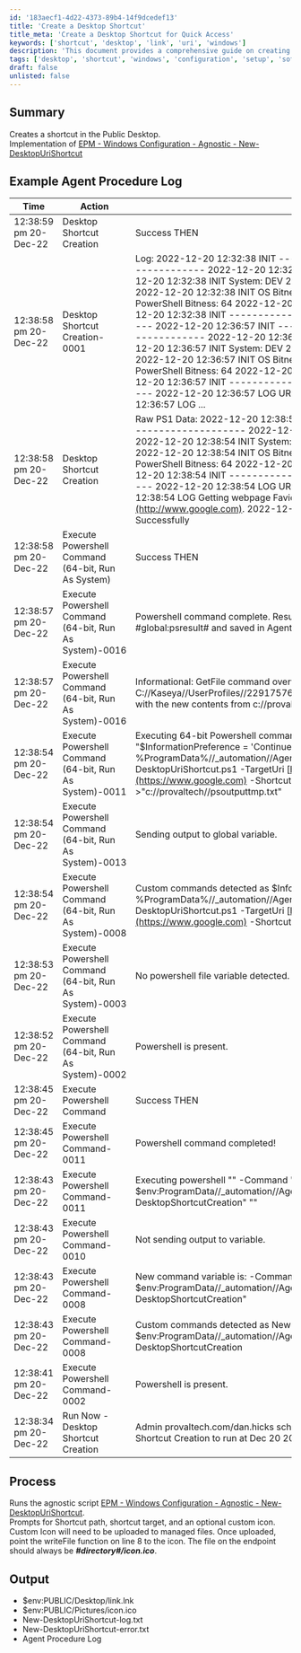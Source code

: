 ```yaml
---
id: '183aecf1-4d22-4373-89b4-14f9dcedef13'
title: 'Create a Desktop Shortcut'
title_meta: 'Create a Desktop Shortcut for Quick Access'
keywords: ['shortcut', 'desktop', 'link', 'uri', 'windows']
description: 'This document provides a comprehensive guide on creating a desktop shortcut in the Public Desktop using the New-DesktopUriShortcut script. It includes example logs, process details, and output files generated during execution.'
tags: ['desktop', 'shortcut', 'windows', 'configuration', 'setup', 'software']
draft: false
unlisted: false
---
```

## Summary

Creates a shortcut in the Public Desktop.  
Implementation of [EPM - Windows Configuration - Agnostic - New-DesktopUriShortcut](https://proval.itglue.com/DOC-5078775-11676992)  

## Example Agent Procedure Log

| Time                      | Action                                   | Status                                                                                                                  | User                           |
|---------------------------|------------------------------------------|-------------------------------------------------------------------------------------------------------------------------|--------------------------------|
| 12:38:59 pm 20-Dec-22     | Desktop Shortcut Creation                 | Success THEN                                                                                                           | provaltech.com/dan.hicks      |
| 12:38:58 pm 20-Dec-22     | Desktop Shortcut Creation-0001           | Log: 2022-12-20 12:32:38 INIT ----------------------------------------------- 2022-12-20 12:32:38 INIT New-DesktopUriShortcut 2022-12-20 12:32:38 INIT System: DEV 2022-12-20 12:32:38 INIT User: DEV$ 2022-12-20 12:32:38 INIT OS Bitness: AMD64 2022-12-20 12:32:38 INIT PowerShell Bitness: 64 2022-12-20 12:32:38 INIT PowerShell Version: 5 2022-12-20 12:32:38 INIT ----------------------------------------------- 2022-12-20 12:36:57 INIT ----------------------------------------------- 2022-12-20 12:36:57 INIT New-DesktopUriShortcut 2022-12-20 12:36:57 INIT System: DEV 2022-12-20 12:36:57 INIT User: DEV$ 2022-12-20 12:36:57 INIT OS Bitness: AMD64 2022-12-20 12:36:57 INIT PowerShell Bitness: 64 2022-12-20 12:36:57 INIT PowerShell Version: 5 2022-12-20 12:36:57 INIT ----------------------------------------------- 2022-12-20 12:36:57 LOG URI Detected as a web link. 2022-12-20 12:36:57 LOG ... | provaltech.com/dan.hicks      |
| 12:38:58 pm 20-Dec-22     | Desktop Shortcut Creation                 | Raw PS1 Data: 2022-12-20 12:38:54 INIT ----------------------------------------------- 2022-12-20 12:38:54 INIT New-DesktopUriShortcut 2022-12-20 12:38:54 INIT System: DEV 2022-12-20 12:38:54 INIT User: DEV$ 2022-12-20 12:38:54 INIT OS Bitness: AMD64 2022-12-20 12:38:54 INIT PowerShell Bitness: 64 2022-12-20 12:38:54 INIT PowerShell Version: 5 2022-12-20 12:38:54 INIT ----------------------------------------------- 2022-12-20 12:38:54 LOG URI Detected as a web link. 2022-12-20 12:38:54 LOG Getting webpage Favicon from [www.google.com](http://www.google.com). 2022-12-20 12:38:55 LOG Shortcut Saved Successfully | provaltech.com/dan.hicks      |
| 12:38:58 pm 20-Dec-22     | Execute Powershell Command (64-bit, Run As System) | Success THEN                                                                                                           | provaltech.com/dan.hicks      |
| 12:38:57 pm 20-Dec-22     | Execute Powershell Command (64-bit, Run As System)-0016 | Powershell command complete. Results returned to global variable #global:psresult# and saved in Agent's Documents tab of server. | provaltech.com/dan.hicks      |
| 12:38:57 pm 20-Dec-22     | Execute Powershell Command (64-bit, Run As System)-0016 | Informational: GetFile command overwrote the server file C://Kaseya//UserProfiles//229175768944442//GetFiles//..//docs//psoutput.txt with the new contents from c://provaltech//psoutput.txt in THEN step 3. | provaltech.com/dan.hicks      |
| 12:38:54 pm 20-Dec-22     | Execute Powershell Command (64-bit, Run As System)-0011 | Executing 64-bit Powershell command as System: "" -command "$InformationPreference = 'Continue'; %ProgramData%//_automation//AgentProcedure//DesktopShortcutCreation//New-DesktopUriShortcut.ps1 -TargetUri [https://www.google.com](https://www.google.com) -ShortcutName test" >"c://provaltech//psoutputtmp.txt" | provaltech.com/dan.hicks      |
| 12:38:54 pm 20-Dec-22     | Execute Powershell Command (64-bit, Run As System)-0013 | Sending output to global variable.                                                                                     | provaltech.com/dan.hicks      |
| 12:38:54 pm 20-Dec-22     | Execute Powershell Command (64-bit, Run As System)-0008 | Custom commands detected as $InformationPreference = 'Continue'; %ProgramData%//_automation//AgentProcedure//DesktopShortcutCreation//New-DesktopUriShortcut.ps1 -TargetUri [https://www.google.com](https://www.google.com) -ShortcutName test | provaltech.com/dan.hicks      |
| 12:38:53 pm 20-Dec-22     | Execute Powershell Command (64-bit, Run As System)-0003 | No powershell file variable detected.                                                                                  | provaltech.com/dan.hicks      |
| 12:38:52 pm 20-Dec-22     | Execute Powershell Command (64-bit, Run As System)-0002 | Powershell is present.                                                                                                 | provaltech.com/dan.hicks      |
| 12:38:45 pm 20-Dec-22     | Execute Powershell Command                 | Success THEN                                                                                                           | provaltech.com/dan.hicks      |
| 12:38:45 pm 20-Dec-22     | Execute Powershell Command-0011            | Powershell command completed!                                                                                          | provaltech.com/dan.hicks      |
| 12:38:43 pm 20-Dec-22     | Execute Powershell Command-0011            | Executing powershell "" -Command "New-Item -Type Directory -Path $env:ProgramData//_automation//AgentProcedure -name DesktopShortcutCreation" "" | provaltech.com/dan.hicks      |
| 12:38:43 pm 20-Dec-22     | Execute Powershell Command-0010            | Not sending output to variable.                                                                                       | provaltech.com/dan.hicks      |
| 12:38:43 pm 20-Dec-22     | Execute Powershell Command-0008            | New command variable is: -Command "New-Item -Type Directory -Path $env:ProgramData//_automation//AgentProcedure -name DesktopShortcutCreation" | provaltech.com/dan.hicks      |
| 12:38:43 pm 20-Dec-22     | Execute Powershell Command-0008            | Custom commands detected as New-Item -Type Directory -Path $env:ProgramData//_automation//AgentProcedure -name DesktopShortcutCreation | provaltech.com/dan.hicks      |
| 12:38:41 pm 20-Dec-22     | Execute Powershell Command-0002            | Powershell is present.                                                                                                 | provaltech.com/dan.hicks      |
| 12:38:34 pm 20-Dec-22     | Run Now - Desktop Shortcut Creation        | Admin provaltech.com/dan.hicks scheduled procedure Run Now - Desktop Shortcut Creation to run at Dec 20 2022 12:38PM |                                |

## Process

Runs the agnostic script [EPM - Windows Configuration - Agnostic - New-DesktopUriShortcut](https://proval.itglue.com/DOC-5078775-11676992).  
Prompts for Shortcut path, shortcut target, and an optional custom icon.  
Custom Icon will need to be uploaded to managed files. Once uploaded, point the writeFile function on line 8 to the icon. The file on the endpoint should always be **_#directory#/icon.ico_**.

## Output

- $env:PUBLIC/Desktop/link.lnk
- $env:PUBLIC/Pictures/icon.ico
- New-DesktopUriShortcut-log.txt
- New-DesktopUriShortcut-error.txt
- Agent Procedure Log












